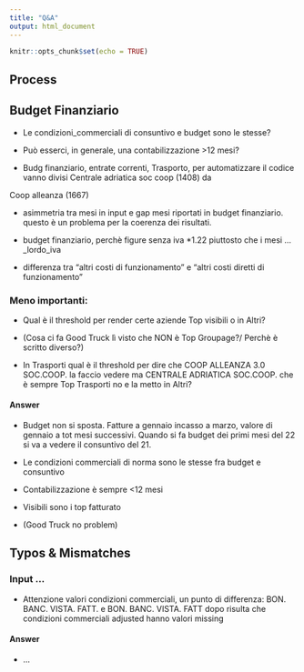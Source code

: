 ```yaml
---
title: "Q&A"
output: html_document
---
```


```r
knitr::opts_chunk$set(echo = TRUE)
```

## Process

## Budget Finanziario

- Le condizioni_commerciali di consuntivo e budget sono le stesse?

- Può esserci, in generale, una contabilizzazione >12 mesi?

- Budg finanziario, entrate correnti, Trasporto, per automatizzare il codice vanno divisi Centrale adriatica soc coop (1408) da 

Coop alleanza (1667)

- asimmetria tra mesi in input e gap mesi riportati in budget finanziario. questo è un problema per la coerenza dei risultati. 

- budget finanziario, perchè figure senza iva *1.22 piuttosto che i mesi ..._lordo_iva

- differenza tra "altri costi di funzionamento" e "altri costi diretti di funzionamento"


### Meno importanti:

- Qual è il threshold per render certe aziende Top visibili o in Altri?

- (Cosa ci fa Good Truck lì visto che NON è Top Groupage?/ Perchè è scritto diverso?)

- In Trasporti qual è il threshold per dire che COOP ALLEANZA 3.0 SOC.COOP. la faccio vedere ma CENTRALE ADRIATICA SOC.COOP. che è sempre Top Trasporti no e la metto in Altri?


#### Answer

- Budget non si sposta.
Fatture a gennaio incasso a marzo, valore di gennaio a tot mesi successivi. Quando si fa budget dei primi mesi del 22 si va a vedere il consuntivo del 21.

- Le condizioni commerciali di norma sono le stesse fra budget e consuntivo

- Contabilizzazione è sempre <12 mesi




- Visibili sono i top fatturato

- (Good Truck no problem)

## Typos & Mismatches

### Input ...

- Attenzione valori condizioni commerciali, un punto di differenza: BON. BANC. VISTA. FATT. e BON. BANC. VISTA. FATT dopo risulta che condizioni commerciali adjusted hanno valori missing

#### Answer

- ...
